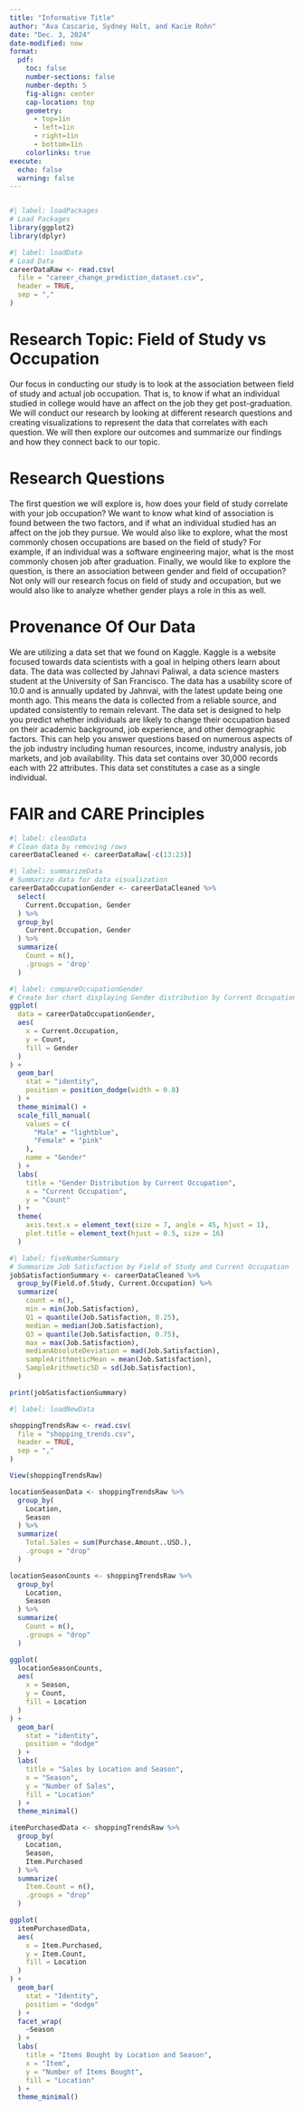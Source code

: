 ```yaml
---
title: "Informative Title"
author: "Ava Cascario, Sydney Holt, and Kacie Rohn"
date: "Dec. 3, 2024"
date-modified: now
format: 
  pdf: 
    toc: false
    number-sections: false
    number-depth: 5
    fig-align: center
    cap-location: top
    geometry: 
      - top=1in
      - left=1in
      - right=1in
      - bottom=1in
    colorlinks: true
execute: 
  echo: false
  warning: false
---
```


```r
```

```r
#| label: loadPackages
# Load Packages
library(ggplot2)
library(dplyr)

```

```r
#| label: loadData
# Load Data
careerDataRaw <- read.csv(
  file = "career_change_prediction_dataset.csv",
  header = TRUE,
  sep = ","
)
```


# **Research Topic: Field of Study vs Occupation**

Our focus in conducting our study is to look at the association between field of study and actual job occupation. That is, to know if what an individual studied in college would have an affect on the job they get post-graduation. We will conduct our research by looking at different research questions and creating visualizations to represent the data that correlates with each question. We will then explore our outcomes and summarize our findings and how they connect back to our topic. 

# **Research Questions**

The first question we will explore is, how does your field of study correlate with your job occupation? We want to know what kind of association is found between the two factors, and if what an individual studied has an affect on the job they pursue. We would also like to explore, what the most commonly chosen occupations are based on the field of study? For example, if an individual was a software engineering major, what is the most commonly chosen job after graduation. Finally, we would like to explore the question, is there an association between gender and field of occupation? Not only will our research focus on field of study and occupation, but we would also like to analyze whether gender plays a role in this as well. 

# **Provenance Of Our Data**

We are utilizing a data set that we found on Kaggle. Kaggle is a website focused towards data scientists with a goal in helping others learn about data. The data was collected by Jahnavi Paliwal, a data science masters student at the University of San Francisco. The data has a usability score of 10.0 and is annually updated by Jahnvai, with the latest update being one month ago. This means the data is collected from a reliable source, and updated consistently to remain relevant. The data set is designed to help you predict whether individuals are likely to change their occupation based on their academic background, job experience, and other demographic factors. This can help you answer questions based on numerous aspects of the job industry including human resources, income, industry analysis, job markets, and job availability. This data set contains over 30,000 records each with 22 attributes. This data set constitutes a case as a single individual. 

# **FAIR and CARE Principles**

```r
#| label: cleanData
# Clean data by removing rows
careerDataCleaned <- careerDataRaw[-c(13:23)]
```

```r
#| label: summarizeData
# Summarize data for data visualization
careerDataOccupationGender <- careerDataCleaned %>%
  select(
    Current.Occupation, Gender
  ) %>%
  group_by(
    Current.Occupation, Gender
  ) %>%
  summarize(
    Count = n(), 
    .groups = 'drop'
  )

```

```r
#| label: compareOccupationGender
# Create bar chart displaying Gender distribution by Current Occupation
ggplot(
  data = careerDataOccupationGender, 
  aes(
    x = Current.Occupation, 
    y = Count,
    fill = Gender
  )
) +
  geom_bar(
    stat = "identity", 
    position = position_dodge(width = 0.8)
  ) +
  theme_minimal() +
  scale_fill_manual(
    values = c(
      "Male" = "lightblue", 
      "Female" = "pink"
    ),
    name = "Gender"
  ) +
  labs(
    title = "Gender Distribution by Current Occupation", 
    x = "Current Occupation", 
    y = "Count"
  ) +
  theme(
    axis.text.x = element_text(size = 7, angle = 45, hjust = 1),
    plot.title = element_text(hjust = 0.5, size = 16)
  )
```

```r
#| label: fiveNumberSummary
# Summarize Job Satisfaction by Field of Study and Current Occupation
jobSatisfactionSummary <- careerDataCleaned %>%
  group_by(Field.of.Study, Current.Occupation) %>%
  summarize(
    count = n(), 
    min = min(Job.Satisfaction), 
    Q1 = quantile(Job.Satisfaction, 0.25), 
    median = median(Job.Satisfaction), 
    Q3 = quantile(Job.Satisfaction, 0.75), 
    max = max(Job.Satisfaction), 
    medianAbsoluteDeviation = mad(Job.Satisfaction), 
    sampleArithmeticMean = mean(Job.Satisfaction), 
    SampleArithmeticSD = sd(Job.Satisfaction), 
  )

print(jobSatisfactionSummary)
```


```r
#| label: loadNewData

shoppingTrendsRaw <- read.csv(
  file = "shopping_trends.csv", 
  header = TRUE, 
  sep = ","
)

View(shoppingTrendsRaw)
```

```r

locationSeasonData <- shoppingTrendsRaw %>%
  group_by(
    Location, 
    Season
  ) %>%
  summarize(
    Total.Sales = sum(Purchase.Amount..USD.),
    .groups = "drop"
  )

locationSeasonCounts <- shoppingTrendsRaw %>%
  group_by(
    Location, 
    Season
  ) %>%
  summarize(
    Count = n(),
    .groups = "drop"
  )

```

```r

ggplot(
  locationSeasonCounts, 
  aes(
    x = Season, 
    y = Count,
    fill = Location
  )
) +
  geom_bar(
    stat = "identity", 
    position = "dodge"
  ) +
  labs(
    title = "Sales by Location and Season", 
    x = "Season", 
    y = "Number of Sales", 
    fill = "Location"
  ) +
  theme_minimal()

```

```r
itemPurchasedData <- shoppingTrendsRaw %>%
  group_by(
    Location, 
    Season, 
    Item.Purchased
  ) %>%
  summarize(
    Item.Count = n(), 
    .groups = "drop"
  )
```

```r
ggplot(
  itemPurchasedData, 
  aes(
    x = Item.Purchased,
    y = Item.Count, 
    fill = Location
  )
) +
  geom_bar(
    stat = "Identity", 
    position = "dodge"
  ) +
  facet_wrap(
    ~Season
  ) +
  labs(
    title = "Items Bought by Location and Season", 
    x = "Item", 
    y = "Number of Items Bought", 
    fill = "Location"
  ) +
  theme_minimal()
```
